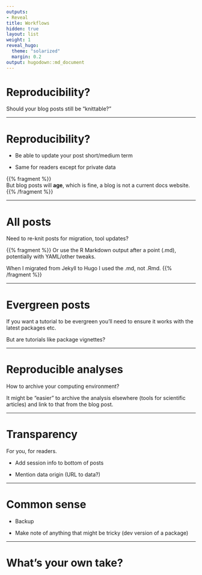 ```yaml
---
outputs:
- Reveal
title: Workflows
hidden: true
layout: list
weight: 1
reveal_hugo:
  theme: "solarized"
  margin: 0.2
output: hugodown::md_document
---
```


# Reproducibility?

Should your blog posts still be "knittable?"

---

# Reproducibility?

* Be able to update your post short/medium term

* Same for readers except for private data

{{% fragment %}}
</br>
But blog posts will **age**, which is fine, a blog is not a current docs website.
{{% /fragment %}}

---

# All posts

Need to re-knit posts for migration, tool updates?

{{% fragment %}}
Or use the R Markdown output after a point (.md), potentially with YAML/other tweaks.

When I migrated from Jekyll to Hugo I used the .md, not .Rmd.
{{% /fragment %}}

---

# Evergreen posts

If you want a tutorial to be evergreen you'll need to ensure it works with the latest packages etc.

But are tutorials like package vignettes?

---

# Reproducible analyses

How to archive your computing environment?

It might be "easier" to archive the analysis elsewhere (tools for scientific articles) and link to that from the blog post.

---

# Transparency

For you, for readers.

* Add session info to bottom of posts

* Mention data origin (URL to data?)

---

# Common sense

* Backup

* Make note of anything that might be tricky (dev version of a package)

---

# What's your own take?

